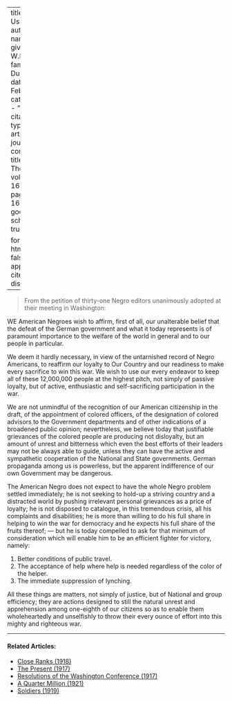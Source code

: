 
---
title: 'Help Us to Help'
author:
  - name:
      given: W.E.B.
      family: Du Bois
date: Feb. 1918
categories: 
  - ""
citation: 
  type: article-journal
  container-title: The Crisis
  volume: 16
  issue: 4
  page: 163-164
google-scholar: true

format:
  html:
    toc: false
    appendix-cite-as: display
---


> From the petition of thirty-one Negro editors unanimously adopted at their meeting in Washington:

WE American Negroes wish to affirm, first of all, our unalterable belief that the defeat of the German government and what it today represents is of paramount importance to the welfare of the world in general and to our people in particular.

We deem it hardly necessary, in view of the untarnished record of Negro Americans, to reaffirm our loyalty to Our Country and our readiness to make every sacrifice to win this war. We wish to use our every endeavor to keep all of these 12,000,000 people at the highest pitch, not simply of passive loyalty, but of active, enthusiastic and self-sacrificing participation in the war.

We are not unmindful of the recognition of our American citizenship in the draft, of the appointment of colored officers, of the designation of colored advisors to the Government departments and of other indications of a broadened public opinion; nevertheless, we believe today that justifiable grievances of the colored people are producing not disloyalty, but an amount of unrest and bitterness which even the best efforts of their leaders may not be always able to guide, unless they can have the active and sympathetic cooperation of the National and State governments. German propaganda among us is powerless, but the apparent indifference of our own Government may be dangerous.

The American Negro does not expect to have the whole Negro problem settled immediately; he is not seeking to hold-up a striving country and a distracted world by pushing irrelevant personal grievances as a price of loyalty; he is not disposed to catalogue, in this tremendous crisis, all his complaints and disabilities; he is more than willing to do his full share in helping to win the war for democracy and he expects his full share of the fruits thereof; --- but he is today compelled to ask for that minimum of consideration which will enable him to be an efficient fighter for victory, namely:

1. Better conditions of public travel.
2. The acceptance of help where help is needed regardless of the color of the helper.
3. The immediate suppression of lynching.

All these things are matters, not simply of justice, but of National and group efficiency; they are actions designed to still the natural unrest and apprehension among one-eighth of our citizens so as to enable them wholeheartedly and unselfishly to throw their every ounce of effort into this mighty and righteous war.

<!-- Similar articles start here -->

<hr>
#### Related Articles:

* [Close Ranks (1918)](/Volumes/16/03/close_ranks.html)
* [The Present (1917)](/Volumes/14/04/present.html)
* [Resolutions of the Washington Conference (1917)](/Volumes/14/02/resolutions.html)
* [A Quarter Million (1921)](/Volumes/21/05/a_quarter_million.html)
* [Soldiers (1919)](/Volumes/17/01/soldiers.html)

<!-- Similar articles end here -->